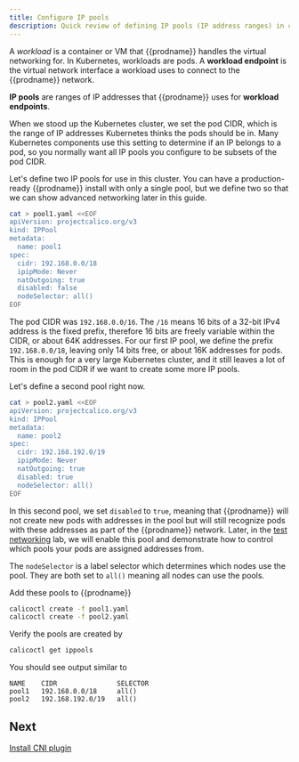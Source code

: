 ```yaml
---
title: Configure IP pools
description: Quick review of defining IP pools (IP address ranges) in clusters.
---
```


A _workload_ is a container or VM that {{prodname}} handles the virtual networking for. In Kubernetes, workloads are pods.
A **workload endpoint** is the virtual network interface a workload uses to connect to the {{prodname}} network.

**IP pools** are ranges of IP addresses that {{prodname}} uses for **workload endpoints**.

When we stood up the Kubernetes cluster, we set the pod CIDR, which is the range of IP addresses Kubernetes thinks
the pods should be in. Many Kubernetes components use this setting to determine if an IP belongs to a pod, so you
normally want all IP pools you configure to be subsets of the pod CIDR.

Let's define two IP pools for use in this cluster. You can have a production-ready {{prodname}} install with only a single
pool, but we define two so that we can show advanced networking later in this guide.

```bash
cat > pool1.yaml <<EOF
apiVersion: projectcalico.org/v3
kind: IPPool
metadata:
  name: pool1
spec:
  cidr: 192.168.0.0/18
  ipipMode: Never
  natOutgoing: true
  disabled: false
  nodeSelector: all()
EOF
```

The pod CIDR was `192.168.0.0/16`. The `/16` means 16 bits of a 32-bit IPv4 address is the fixed prefix, therefore
16 bits are freely variable within the CIDR, or about 64K addresses. For our first IP pool, we define the prefix
`192.168.0.0/18`, leaving only 14 bits free, or about 16K addresses for pods. This is enough for a very large
Kubernetes cluster, and it still leaves a lot of room in the pod CIDR if we want to create some more IP pools.

Let's define a second pool right now.

```bash
cat > pool2.yaml <<EOF
apiVersion: projectcalico.org/v3
kind: IPPool
metadata:
  name: pool2
spec:
  cidr: 192.168.192.0/19
  ipipMode: Never
  natOutgoing: true
  disabled: true
  nodeSelector: all()
EOF
```

In this second pool, we set `disabled` to `true`, meaning that {{prodname}} will not create new pods with addresses in the pool
but will still recognize pods with these addresses as part of the {{prodname}} network. Later, in the
[test networking](test-networking.mdx) lab, we will enable this pool and demonstrate how to control which pools your pods are assigned
addresses from.

The `nodeSelector` is a label selector which determines which nodes use the pool. They are both set to `all()` meaning all
nodes can use the pools.

Add these pools to {{prodname}}

```bash
calicoctl create -f pool1.yaml
calicoctl create -f pool2.yaml
```

Verify the pools are created by

```bash
calicoctl get ippools
```

You should see output similar to

```
NAME    CIDR               SELECTOR
pool1   192.168.0.0/18     all()
pool2   192.168.192.0/19   all()
```

## Next

[Install CNI plugin](install-cni-plugin.mdx)

